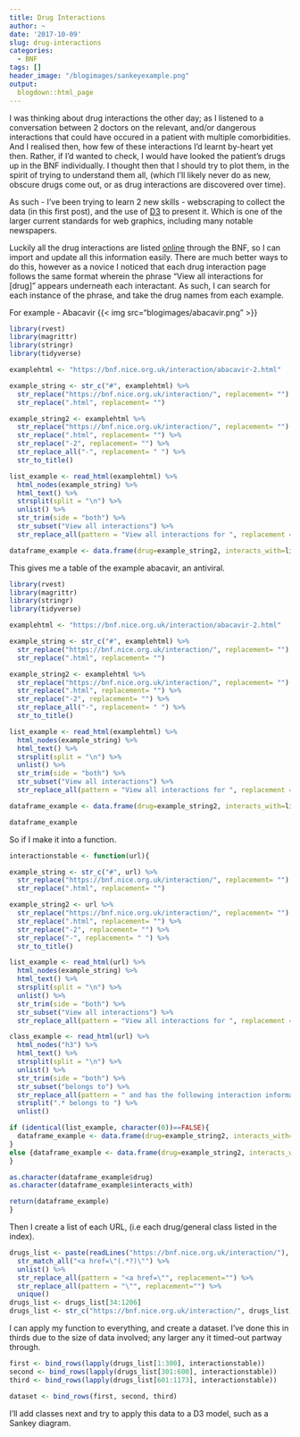 ```yaml
---
title: Drug Interactions
author: ~
date: '2017-10-09'
slug: drug-interactions
categories:
  - BNF
tags: []
header_image: "/blogimages/sankeyexample.png"
output:
  blogdown::html_page
---
```


I was thinking about drug interactions the other day; as I listened to a conversation between 2 doctors on the relevant, and/or dangerous interactions that could have occured in a patient with multiple comorbidities.
And I realised then, how few of these interactions I'd learnt by-heart yet then. Rather, if I'd wanted to check, I would have looked the patient's drugs up in the BNF individually.
I thought then that I should try to plot them, in the spirit of trying to understand them all, (which I'll likely never do as new, obscure drugs come out, or as drug interactions are discovered over time).

As such - I've been trying to learn 2 new skills - webscraping to collect the data (in this first post), and the use of [D3](https://d3js.org) to present it. Which is one of the larger current standards for web graphics, including many notable newspapers.

Luckily all the drug interactions are listed [online](https://bnf.nice.org.uk/interaction/) through the BNF, so I can import and update all this information easily.
There are much better ways to do this, however as a novice I noticed that each drug interaction page follows the same format wherein the phrase "View all interactions for [drug]" appears underneath each interactant.
As such, I can search for each instance of the phrase, and take the drug names from each example.

For example - Abacavir
{{< img src="blogimages/abacavir.png" >}}

```r
library(rvest)
library(magrittr)
library(stringr)
library(tidyverse)

examplehtml <- "https://bnf.nice.org.uk/interaction/abacavir-2.html"

example_string <- str_c("#", examplehtml) %>%
  str_replace("https://bnf.nice.org.uk/interaction/", replacement= "") %>%
  str_replace(".html", replacement= "")

example_string2 <- examplehtml %>%
  str_replace("https://bnf.nice.org.uk/interaction/", replacement= "") %>%
  str_replace(".html", replacement= "") %>%
  str_replace("-2", replacement= "") %>%
  str_replace_all("-", replacement= " ") %>%
  str_to_title()

list_example <- read_html(examplehtml) %>%
  html_nodes(example_string) %>%
  html_text() %>%
  strsplit(split = "\n") %>%
  unlist() %>%
  str_trim(side = "both") %>%
  str_subset("View all interactions") %>%
  str_replace_all(pattern = "View all interactions for ", replacement = "")

dataframe_example <- data.frame(drug=example_string2, interacts_with=list_example, row.names=NULL)
```

This gives me a table of the example abacavir, an antiviral.
```r
library(rvest)
library(magrittr)
library(stringr)
library(tidyverse)

examplehtml <- "https://bnf.nice.org.uk/interaction/abacavir-2.html"

example_string <- str_c("#", examplehtml) %>%
  str_replace("https://bnf.nice.org.uk/interaction/", replacement= "") %>%
  str_replace(".html", replacement= "")

example_string2 <- examplehtml %>%
  str_replace("https://bnf.nice.org.uk/interaction/", replacement= "") %>%
  str_replace(".html", replacement= "") %>%
  str_replace("-2", replacement= "") %>%
  str_replace_all("-", replacement= " ") %>%
  str_to_title()

list_example <- read_html(examplehtml) %>%
  html_nodes(example_string) %>%
  html_text() %>%
  strsplit(split = "\n") %>%
  unlist() %>%
  str_trim(side = "both") %>%
  str_subset("View all interactions") %>%
  str_replace_all(pattern = "View all interactions for ", replacement = "")

dataframe_example <- data.frame(drug=example_string2, interacts_with=list_example, row.names=NULL)

dataframe_example
```

So if I make it into a function.
```r
interactionstable <- function(url){

example_string <- str_c("#", url) %>%
  str_replace("https://bnf.nice.org.uk/interaction/", replacement= "") %>%
  str_replace(".html", replacement= "")

example_string2 <- url %>%
  str_replace("https://bnf.nice.org.uk/interaction/", replacement= "") %>%
  str_replace(".html", replacement= "") %>%
  str_replace("-2", replacement= "") %>%
  str_replace("-", replacement= " ") %>%
  str_to_title()

list_example <- read_html(url) %>%
  html_nodes(example_string) %>%
  html_text() %>%
  strsplit(split = "\n") %>%
  unlist() %>%
  str_trim(side = "both") %>%
  str_subset("View all interactions") %>%
  str_replace_all(pattern = "View all interactions for ", replacement = "")

class_example <- read_html(url) %>%
  html_nodes("h3") %>%
  html_text() %>%
  strsplit(split = "\n") %>%
  unlist() %>%
  str_trim(side = "both") %>%
  str_subset("belongs to") %>%
  str_replace_all(pattern = " and has the following interaction information", replacement = "") %>%
  strsplit(".* belongs to ") %>%
  unlist()

if (identical(list_example, character(0))==FALSE){
  dataframe_example <- data.frame(drug=example_string2, interacts_with=list_example, class=class_example[2], row.names=NULL)
}
else {dataframe_example <- data.frame(drug=example_string2, interacts_with=NA, class=class_example[2], row.names=NULL)
}

as.character(dataframe_example$drug)
as.character(dataframe_example$interacts_with)

return(dataframe_example)
}
```

Then I create a list of each URL, (i.e each drug/general class listed in the index).

```r
drugs_list <- paste(readLines("https://bnf.nice.org.uk/interaction/"), collapse="\n") %>%
  str_match_all("<a href=\"(.*?)\"") %>%
  unlist() %>%
  str_replace_all(pattern = "<a href=\"", replacement="") %>%
  str_replace_all(pattern = "\"", replacement="") %>%
  unique()
drugs_list <- drugs_list[34:1206]
drugs_list <- str_c("https://bnf.nice.org.uk/interaction/", drugs_list)
```

I can apply my function to everything, and create a dataset.
I've done this in thirds due to the size of data involved; any larger any it timed-out partway through.

```r
first <- bind_rows(lapply(drugs_list[1:300], interactionstable))
second <- bind_rows(lapply(drugs_list[301:600], interactionstable))
third <- bind_rows(lapply(drugs_list[601:1173], interactionstable))

dataset <- bind_rows(first, second, third)
```

I'll add classes next and try to apply this data to a D3 model,
such as a Sankey diagram.
 